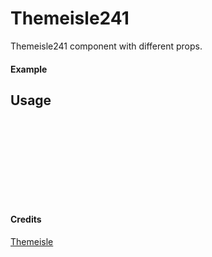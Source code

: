 
<Meta of={Themeisle241} title="Themeisle/Themeisle241" />

# Themeisle241

Themeisle241 component with different props.

#### Example

<Canvas of={Themeisle241.Primary} />

## Usage

```ts
import { Themeisle241 } from "yadl-ui";

const Example = () => {
  return (
      <Themeisle241 />
  );
};

export default Example;
```

#### Credits
[Themeisle](https://themeisle.com/illustrations/)
